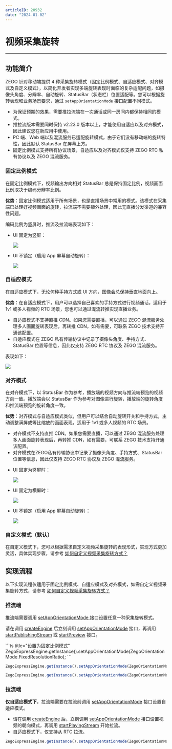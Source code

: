 ```yaml
---
articleID: 20932
date: "2024-01-02"
---
```

# 视频采集旋转

- - -

## 功能简介

ZEGO 针对移动端提供 4 种采集旋转模式（固定比例模式、自适应模式、对齐模式及自定义模式），以简化开发者实现多端旋转表现时面临的复杂适配问题，如摄像头角度、分辨率、自动旋转、StatusBar（状态栏）位置适配等。您可以根据旋转表现和业务场景要求，通过 `setAppOrientationMode` 接口配置不同模式。

<Warning title="注意">


- 为保证预期的效果，需要推拉流端在一次通话或同一房间内都保持相同的模式。
- 推拉流版本需要同时保持 v2.23.0 版本以上，才能使用自适应以及对齐模式，因此建议您在新应用中使用。
- PC 端、Web 端以及混流服务已适配旋转模式，由于它们没有移动端的旋转特性，因此默认 StatusBar 在屏幕上方。
- 固定比例模式支持所有协议场景，自适应以及对齐模式仅支持 ZEGO RTC 私有协议以及 ZEGO 混流服务。 

</Warning>



### 固定比例模式

在固定比例模式下，视频输出方向相对 StatusBar 总是保持固定比例，视频画面比例取决于编码分辨率比例。

**优势**：固定比例模式适用于所有场景，也是直播场景中常用的模式。该模式在采集端已处理好视频画面的旋转，拉流端不需要额外处理，因此无直播分发渠道的兼容性问题。

编码比例为竖屏时，推流及拉流端表现如下：

- UI 固定为竖屏：

  <Frame width="512" height="auto" caption=""><img src="https://doc-media.zego.im/sdk-doc/Pics/Express/collection_rotate/fixed_UI_vertical.jpg" /></Frame>

- UI 不锁定（启用 App 屏幕自动旋转）：

  <Frame width="512" height="auto" caption=""><img src="https://doc-media.zego.im/sdk-doc/Pics/Express/collection_rotate/fixed_UI_rotate.jpg" /></Frame>

### 自适应模式

在自适应模式下，无论何种手持方式或 UI 方向，图像会总保持垂直地面向上。

**优势**：在自适应模式下，用户可以选择自己喜欢的手持方式进行视频通话，适用于 1v1 或多人视频的 RTC 场景，您也可以通过混流转推实现直播业务。

<Warning title="注意">


- 自适应模式不支持直推 CDN。如果您需要直播，可以通过 ZEGO 混流服务处理多人画面旋转表现后，再转推 CDN，如有需要，可联系 ZEGO 技术支持开通该配置。 
- 自适应模式在 ZEGO 私有传输协议中记录了摄像头角度、手持方式、StatusBar 位置等信息，因此仅支持 ZEGO RTC 协议及 ZEGO 混流服务。

</Warning>



表现如下：

<Frame width="512" height="auto" caption=""><img src="https://doc-media.zego.im/sdk-doc/Pics/Express/collection_rotate/Adaptive_mode.jpg" /></Frame>

### 对齐模式

在对齐模式下，以 StatusBar 作为参考，播放端的视频方向与推流端预览的视频方向一致。播放端会以 StatusBar 作为参考对图像进行旋转，播放端的旋转角度和推流端预览的旋转角度一致。

**优势**：对齐模式与自适应模式类似，但用户可以结合自动旋转开关和手持方式，主动调整满屏或等比缩放的画面表现，适用于 1v1 或多人视频的 RTC 场景。

<Warning title="注意">


- 对齐模式不支持直推 CDN。如果您需要直播，可以通过 ZEGO 混流服务处理多人画面旋转表现后，再转推 CDN，如有需要，可联系 ZEGO 技术支持开通该配置。
- 对齐模式在ZEGO私有传输协议中记录了摄像头角度、手持方式、StatusBar 位置等信息，因此仅支持 ZEGO RTC 协议及 ZEGO 混流服务。

</Warning>



- UI 固定为竖屏时：

    <Frame width="512" height="auto" caption=""><img src="https://doc-media.zego.im/sdk-doc/Pics/Express/collection_rotate/alignment_UI_vertical.jpg" /></Frame>

- UI 固定为横屏时：

    <Frame width="512" height="auto" caption=""><img src="https://doc-media.zego.im/sdk-doc/Pics/Express/collection_rotate/alignment_UI_horizontal.jpg" /></Frame>

- UI 不锁定（启用 App 屏幕自动旋转）：

    <Frame width="512" height="auto" caption=""><img src="https://doc-media.zego.im/sdk-doc/Pics/Express/collection_rotate/alignment_UI_rotate.jpg" /></Frame>

### 自定义模式（默认）

在自定义模式下，您可以根据需求自定义视频采集旋转的表现形式，实现方式更加灵活，具体实现步骤，请参考 [如何自定义视频采集旋转方式？](http://doc-zh.zego.im/faq/express_video_capture_rotation?product=ExpressVideo&platform=ios)


## 实现流程

<Warning title="注意">


以下实现流程仅适用于固定比例模式、自适应模式及对齐模式，如需自定义视频采集旋转方式，请参考 [如何自定义视频采集旋转方式？](http://doc-zh.zego.im/faq/express_video_capture_rotation?product=ExpressVideo&platform=android)


</Warning>



### 推流端

推流端需要调用 [setAppOrientationMode ](https://doc-zh.zego.im/unique-api/express-video-sdk/zh/ets_ohos/classes/_zegoexpressengine_.zegoexpressengine.html#setapporientationmode) 接口设置任意一种采集旋转模式。

<Warning title="注意">


请在调用 [createEngine](https://doc-zh.zego.im/unique-api/express-video-sdk/zh/ets_ohos/classes/_zegoexpressengine_.zegoexpressengine.html#createengine) 后立刻调用 [setAppOrientationMode](https://doc-zh.zego.im/unique-api/express-video-sdk/zh/ets_ohos/classes/_zegoexpressengine_.zegoexpressengine.html#setapporientationmode) 接口，再调用 [startPublishingStream](https://doc-zh.zego.im/unique-api/express-video-sdk/zh/ets_ohos/classes/_zegoexpressengine_.zegoexpressengine.html#startpublishingstream) 或 [startPreview](https://doc-zh.zego.im/unique-api/express-video-sdk/zh/ets_ohos/classes/_zegoexpressengine_.zegoexpressengine.html#startpreview) 接口。
 

</Warning>



<CodeGroup>
  ```ts title="设置为固定比例模式"
ZegoExpressEngine.getInstance().setAppOrientationMode(ZegoOrientationMode.FixedResolutionRatio);
  ```
  
  ```ts title="设置为自适应模式"
ZegoExpressEngine.getInstance().setAppOrientationMode(ZegoOrientationMode.Adaption);
  ```
  
  ```ts title="设置为对齐模式"
ZegoExpressEngine.getInstance().setAppOrientationMode(ZegoOrientationMode.Alignment);
  ```
</CodeGroup>

### 拉流端

**仅自适应模式下**，拉流端需要在拉流前调用 [setAppOrientationMode](https://doc-zh.zego.im/unique-api/express-video-sdk/zh/ets_ohos/classes/_zegoexpressengine_.zegoexpressengine.html#setapporientationmode) 接口设置自适应模式。

<Warning title="注意">



- 请在调用 [createEngine](https://doc-zh.zego.im/unique-api/express-video-sdk/zh/ets_ohos/classes/_zegoexpressengine_.zegoexpressengine.html#createengine) 后，立刻调用 [setAppOrientationMode](https://doc-zh.zego.im/unique-api/express-video-sdk/zh/ets_ohos/classes/_zegoexpressengine_.zegoexpressengine.html#setapporientationmode) 接口设置视频的朝向模式，再调用 [startPlayingStream](https://doc-zh.zego.im/unique-api/express-video-sdk/zh/ets_ohos/classes/_zegoexpressengine_.zegoexpressengine.html#startplayingstream) 开始拉流。 
- 自适应模式下，仅支持从 RTC 拉流。

</Warning>



```ts
ZegoExpressEngine.getInstance().setAppOrientationMode(ZegoOrientationMode.Adaption);
```
